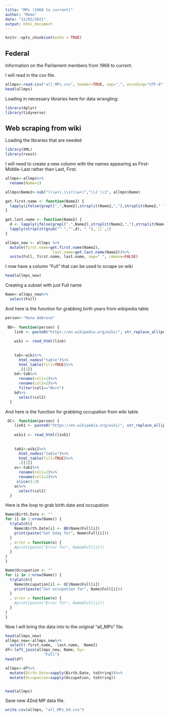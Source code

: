 ---
title: "MPs (1968 to current)"
author: "Momo"
date: "12/03/2021"
output: html_document
---

```{r setup, include=FALSE}
knitr::opts_chunk$set(echo = TRUE)
```

## Federal

Information on the Parliament members from 1968 to current.  

I will read in the csv file.  

```{r 42nd}
allmps<-read.csv("all_MPs.csv", header=TRUE, sep=",", encoding="UTF-8")
head(allmps)
```

Loading in necessary libraries here for data wrangling:
```{r warning=FALSE, message=FALSE}
library(dplyr)
library(tidyverse)
```


## Web scraping from wiki
Loading the libraries that are needed
```{r warning=FALSE, message=FALSE }
library(XML)
library(rvest)
```

I will need to create a new column with the names appearing as First-Middle-Last rather than Last, First.
```{r}
allmps<-allmps%>%
  rename(Name=1)

allmps$Name2<-sub("(\\w+),\\s(\\w+)","\\2 \\1", allmps$Name)

get.first.name <- function(Name2) {
  lapply(ifelse(grepl(",",Name2),strsplit(Name2,","),strsplit(Name2," ")),`[[`,1)
}

get.last.name <- function(Name2) {
  d <- lapply(ifelse(grepl(",",Name2),strsplit(Name2,","),strsplit(Name2," ")),`[[`,2)
  lapply(strsplit(gsub("^ ","",d), " "),`[[`,1)
}

allmps_new <- allmps %>% 
  mutate(first.name=get.first.name(Name2),
                     last.name=get.last.name(Name2))%>%
  unite(Full, first.name, last.name, sep=" ", remove=FALSE)
```


I now have a column "Full" that can be used to scrape on wiki
```{r}
head(allmps_new)
```
Creating a subset with just Full name
```{r}
Name<-allmps_new%>%
  select(Full)

```


And here is the function for grabbing birth years from wikipedia table

```{r eval=F}
person<-"Rona Ambrose"
  
 BD<- function(person) {
    link <- paste0("https://en.wikipedia.org/wiki/", str_replace_all(person, " ", "_"))
    
    wiki <- read_html(link)
    
    
    tab<-wiki%>%
      html_nodes("table")%>%
      html_table(fill=TRUE)%>%
      .[[1]]
    bd<-tab%>%
      rename(col1=1)%>%
      rename(col2=2)%>%
      filter(col1=="Born")
    bd%>%
      select(col2)
  }

```  

And here is the function for grabbing occupation from wiki table
```{r}
 OC<- function(person) {
    link1 <- paste0("https://en.wikipedia.org/wiki/", str_replace_all(person, " ", "_"))
    
    wiki1 <- read_html(link1)
    
    
    tab1<-wiki1%>%
      html_nodes("table")%>%
      html_table(fill=TRUE)%>%
      .[[1]]
    oc<-tab1%>%
      rename(col1=1)%>%
      rename(col2=2)%>%
     slice(3:3)
    oc%>%
      select(col2)
  }
```
Here is the loop to grab birth date and occupation

```{r}
Name$Birth.Date <- ""
for (i in 1:nrow(Name)) {
  tryCatch({
    Name$Birth.Date[i] <- BD(Name$Full[i])
    print(paste("Got bday for", Name$Full[i]))
  }
  , error = function(e) {
    #print(paste("Error for", Name$Full[i]))
  }
)
}

Name$Occupation <- ""
for (i in 1:nrow(Name)) {
  tryCatch({
    Name$Occupation[i] <- OC(Name$Full[i])
    print(paste("Got occupation for", Name$Full[i]))
  }
  , error = function(e) {
    #print(paste("Error for", Name$Full[i]))
  }
)
}
```



Now I will bring the data into to the original "all_MPs" file.

```{r}
head(allmps_new)
allmps_new<-allmps_new%>%
  select(-first.name, -last.name, -Name2)
df<-left_join(allmps_new, Name, by=
                 "Full")
head(df)

allmps<-df%>%
  mutate(Birth.Date=sapply(Birth.Date, toString))%>%
  mutate(Occupation=sapply(Occupation, toString))


head(allmps)  
```

Save new 42nd MP data file.
```{r eval=F}
write.csv(allmps, "all_MPs_bd.csv")

```


